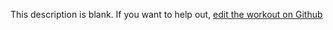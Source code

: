 
  This description is blank. If you want to help out, [edit the workout on Github](https://www.github.com/LiftArcade/exercises/blob/main/exercises/cable-lying-close-grip-biceps-curl-description.mdx)